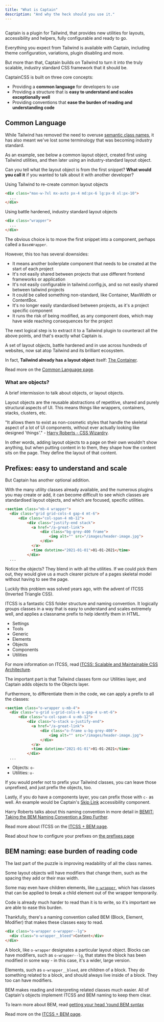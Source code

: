 ```yaml
---
title: "What is Captain"
description: "And why the heck should you use it."
---
```



## <Heading hidden>Overview</Heading>

Captain is a plugin for Tailwind, that provides new utilities for layouts, accessibility and helpers, fully configurable and ready to go.

Everything you expect from Tailwind is available with Captain, including theme configuration, variations, plugin disabling and more.

But more than that, Captain builds on Tailwind to turn it into the truly scalable, industry standard CSS framework that it should be.

CaptainCSS is built on three core concepts:

- Providing a **common language** for developers to use
- Providing a structure that is **easy to understand and scales exceptionally well**
- Providing conventions that **ease the burden of reading and understanding code**

## Common Language

While Tailwind has removed the need to overuse [semantic class names](https://adamwathan.me/css-utility-classes-and-separation-of-concerns/),
it has also meant we've lost some terminology that was becoming industry standard.

As an example, see below a common layout object, created first using Tailwind utilities, and then later using an industry-standard
layout object.

Can you tell what the layout object is from the first snippet? **What would you call it** if you wanted to talk about it with another developer?

<TipBad>Using Tailwind to re-create common layout objects</TipBad>

```html lightBlue
<div class="max-w-7xl mx-auto px-4 md:px-6 lg:px-8 xl:px-10">
  ...
</div>
```

<TipGood>Using battle hardened, industry standard layout objects</TipGood>

```html lightBlue
<div class="wrapper">
  ...
</div>
```

The obvious choice is to move the first snippet into a component, perhaps called a `BaseWrapper`.

However, this too has several downsides:

- It means another boilerplate component that needs to be created at the start of each project
- It's not easily shared between projects that use different frontend frameworks or application
- It's not easily configurable in tailwind.config.js, and so not easily shared between tailwind projects
- It could be called something non-standard, like Container, MaxWidth or ContentBox.
- It's no longer easily standardised between projects, as it's a project specific component
- It runs the risk of being modified, as any component does, which may have wide reaching consequences for the project

The next logical step is to extract it to a Tailwind plugin to counteract all the above points, and that's exactly what Captain is.

A set of layout objects, battle hardened and in use across hundreds of websites, now sat atop Tailwind and its brilliant ecosystem.

In fact, **Tailwind already has a layout object** itself: [The Container](https://tailwindcss.com/docs/container).

Read more on the [Common Language page](/docs/common-language).

### What are objects?

A brief intermission to talk about objects, or layout objects.

Layout objects are the reusable abstractions of repetitive, shared and purely structural aspects of UI. This means things
like wrappers, containers, stacks, clusters, etc.

"It allows them to exist as non-cosmetic styles that handle the skeletal aspect of a lot of UI components, without ever actually
looking like designed 'things'." - [Harry Roberts - CSS Wizardry](https://csswizardry.com/2015/03/more-transparent-ui-code-with-namespaces/).

In other words, adding layout objects to a page on their own wouldn't show anything, but when putting content in to them, they
shape how the content sits on the page. They define the layout of that content.

## Prefixes: easy to understand and scale

But Captain has another optional addition.

With the many utility classes already available, and the numerous plugins you may create or add, it can become difficult
to see which classes are standardised layout objects, and which are focused, specific utilities.

```html lightBlue
<section class="mb-4 wrapper">
  <div class="grid grid-cols-4 gap-4 mt-6">
      <div class="col-span-4 mb-12">
          <div class="justify-end stack">
            <a href="/a-great-link">
                <div class="bg-grey-400 frame">
                    <img alt="" src="/images/header-image.jpg">
                </div>
            </a>
            <time datetime="2021-01-01">01-01-2021</time>
          </div>
  ...
```

Notice the objects? They blend in with all the utilities. If we could pick them out, they would give us a much clearer picture of
a pages skeletal model without having to see the page.

Luckily this problem was solved years ago, with the advent of ITCSS (<abbr>Inverted Triangle CSS</abbr>).

ITCSS is a fantastic CSS folder structure and naming convention. It logically groups classes in a way that is easy to understand 
and scales extremely well, and applies a classname prefix to help identify them in HTML.

- Settings
- Tools
- Generic
- Elements
- Objects
- Components
- Utilities

For more information on ITCSS, read [ITCSS: Scalable and Maintainable CSS Architecture](https://www.xfive.co/blog/itcss-scalable-maintainable-css-architecture/).

The important part is that Tailwind classes form our Utilities layer, and Captain adds objects to the Objects layer.

Furthermore, to differentiate them in the code, we can apply a prefix to all the classes:

```html lightBlue
<section class="o-wrapper u-mb-4">
  <div class="u-grid u-grid-cols-4 u-gap-4 u-mt-6">
      <div class="u-col-span-4 u-mb-12">
          <div class="o-stack u-justify-end">
            <a href="/a-great-link">
                <div class="o-frame u-bg-grey-400">
                    <img alt="" src="/images/header-image.jpg">
                </div>
            </a>
            <time datetime="2021-01-01">01-01-2021</time>
          </div>
  ...
```

- Objects: `o-`
- Utilities: `u-`

If you would prefer not to prefix your Tailwind classes, you can leave those unprefixed, and just prefix the objects, too.

Lastly, if you do have a components layer, you can prefix those with `c-` as well. An example would be Captain's
[Skip Link](/docs/skip-link) accessibility component.

Harry Roberts talks about this naming convention in more detail in [BEMIT: Taking the BEM Naming Convention a Step Further](https://csswizardry.com/2015/08/bemit-taking-the-bem-naming-convention-a-step-further/).

Read more about ITCSS on the [ITCSS + BEM page](/docs/itcss-bem).

Read about how to configure your prefixes on [the prefixes page](/docs/prefixes)

## BEM naming: ease burden of reading code

The last part of the puzzle is improving readability of all the class names.

Some layout objects will have modifiers that change them, such as the spacing they add or their max width.

Some may even have children elements, like [`o-wrapper`](/docs/wrapper), which has classes that can be applied to break a
child element out of the wrapper temporarily.

Code is already much harder to read than it is to write, so it's important we are able to ease this burden.

Thankfully, there's a naming convention called BEM (<abbr>Block, Element, Modifier</abbr>) that makes these classes easy to read.

```html lightBlue
<div class="o-wrapper o-wrapper--lg">
  <div class="o-wrapper__bleed">Content</div>
</div>
```

A block, like `o-wrapper` designates a particular layout object. Blocks can have modifiers, such as `o-wrapper--lg`, that
states the block has been modified in some way - in this case, it's a wider, large version.

Elements, such as `o-wrapper__bleed`, are children of a block. They do something related to a block, and should always live inside of a block.
They too can have modifiers.

BEM makes reading and interpreting related classes much easier. All of Captain's objects implement ITCSS and BEM naming to keep them clear.

To learn more about BEM, read [getting your head ’round BEM syntax](http://csswizardry.com/2013/01/mindbemding-getting-your-head-round-bem-syntax/) 

Read more on the [ITCSS + BEM page](/docs/itcss-bem).

